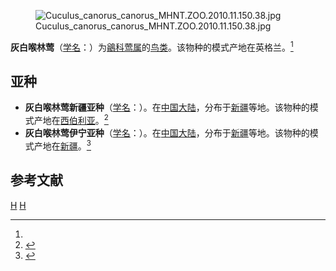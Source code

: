 {{Speciesbox
| genus = Sylvia
| species = communis
| image = Tallareta vulgar 01 (Sylvia communis).jpg
| authority = (Latham)<ref name='id3785'>{{cite web| url =http://www.bioinfo.cn/db05/BjdwSpecies.php?action=view&id=3785| title =灰白喉林莺| work =《中国动物物种编目数据库》| publisher =中国科学院微生物研究所| author =中国科学院动物研究所| accessdate =2009-04-04| deadurl =yes| archiveurl =https://web.archive.org/web/20160305014547/http://www.bioinfo.cn/db05/BjdwSpecies.php?action=view&id=3785| archivedate =2016-03-05}}</ref>
}}
[[File:Cuculus_canorus_canorus_MHNT.ZOO.2010.11.150.38.jpg|thumb]]

'''灰白喉林莺'''（[[学名|学名]]：{{lang|la|''Sylvia communis''}}）为[[鶲科|鶲科]][[莺属|莺属]]的[[鸟类|鸟类]]。该物种的模式产地在英格兰。<ref name='id3785'/>

== 亚种 ==
* '''灰白喉林莺新疆亚种'''（[[学名|学名]]：{{lang|la|''Sylvia communis icterops''}}）。在[[中国大陆|中国大陆]]，分布于[[新疆|新疆]]等地。该物种的模式产地在[[西伯利亚|西伯利亚]]。<ref name='id3786'>{{cite web| url =http://www.bioinfo.cn/db05/BjdwSpecies.php?action=view&id=3786| title =灰白喉林莺新疆亚种| work =《中国动物物种编目数据库》| publisher =中国科学院微生物研究所| author =中国科学院动物研究所| accessdate =2009-04-04| deadurl =yes| archiveurl =https://web.archive.org/web/20160305051446/http://www.bioinfo.cn/db05/BjdwSpecies.php?action=view&id=3786| archivedate =2016-03-05}}</ref>
* '''灰白喉林莺伊宁亚种'''（[[学名|学名]]：{{lang|la|''Sylvia communis rubicola''}}）。在[[中国大陆|中国大陆]]，分布于[[新疆|新疆]]等地。该物种的模式产地在[[新疆|新疆]]。<ref name='id3787'>{{cite web| url =http://www.bioinfo.cn/db05/BjdwSpecies.php?action=view&id=3787| title =灰白喉林莺伊宁亚种| work =《中国动物物种编目数据库》| publisher =中国科学院微生物研究所| author =中国科学院动物研究所| accessdate =2009-04-04| deadurl =yes| archiveurl =https://web.archive.org/web/20160305032655/http://www.bioinfo.cn/db05/BjdwSpecies.php?action=view&id=3787| archivedate =2016-03-05}}</ref>

== 参考文献 ==
{{reflist}}
{{Taxonbar|from=Q26974}}

{{DEFAULTSORT:Sylvia communis}}
[[Category:莺属|H]]
[[Category:1787年描述的鳥類|H]]
